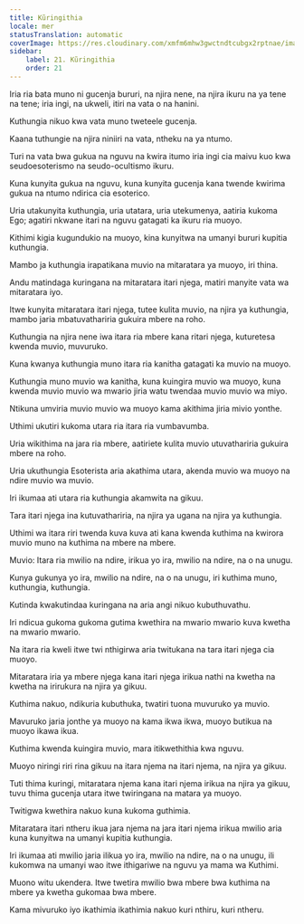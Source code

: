 ```yaml
---
title: Kũringithia
locale: mer
statusTranslation: automatic
coverImage: https://res.cloudinary.com/xmfm6mhw3gwctndtcubgx2rptnae/image/upload/v1741354419/small_cover_la_gran_rebelion_28716e29d2.webp
sidebar:
    label: 21. Kũringithia
    order: 21
---
```

Iria ria bata muno ni gucenja bururi, na njira nene, na njira ikuru na ya tene na tene; iria ingi, na ukweli, itiri na vata o na hanini.

Kuthungia nikuo kwa vata muno tweteele gucenja.

Kaana tuthungie na njira niniiri na vata, ntheku na ya ntumo.

Turi na vata bwa gukua na nguvu na kwira itumo iria ingi cia maivu kuo kwa seudoesoterismo na seudo-ocultismo ikuru.

Kuna kunyita gukua na nguvu, kuna kunyita gucenja kana twende kwirima gukua na ntumo ndirica cia esoterico.

Uria utakunyita kuthungia, uria utatara, uria utekumenya, aatiria kukoma Ego; agatiri nkwane itari na nguvu gatagati ka ikuru ria muoyo.

Kithimi kigia kugundukio na muoyo, kina kunyitwa na umanyi bururi kupitia kuthungia.

Mambo ja kuthungia irapatikana muvio na mitaratara ya muoyo, iri thina.

Andu matindaga kuringana na mitaratara itari njega, matiri manyite vata wa mitaratara iyo.

Itwe kunyita mitaratara itari njega, tutee kulita muvio, na njira ya kuthungia, mambo jaria mbatuvathariria gukuira mbere na roho.

Kuthungia na njira nene iwa itara ria mbere kana ritari njega, kuturetesa kwenda muvio, muvuruko.

Kuna kwanya kuthungia muno itara ria kanitha gatagati ka muvio na muoyo.

Kuthungia muno muvio wa kanitha, kuna kuingira muvio wa muoyo, kuna kwenda muvio muvio wa mwario jiria watu twendaa muvio muvio wa miyo.

Ntikuna umviria muvio muvio wa muoyo kama akithima jiria mivio yonthe.

Uthimi ukutiri kukoma utara ria itara ria vumbavumba.

Uria wikithima na jara ria mbere, aatiriete kulita muvio utuvathariria gukuira mbere na roho.

Uria ukuthungia Esoterista aria akathima utara, akenda muvio wa muoyo na ndire muvio wa muvio.

Iri ikumaa ati utara ria kuthungia akamwita na gikuu.

Tara itari njega ina kutuvathariria, na njira ya ugana na njira ya kuthungia.

Uthimi wa itara riri twenda kuva kuva ati kana kwenda kuthima na kwirora muvio muno na kuthima na mbere na mbere.

Muvio: Itara ria mwilio na ndire, irikua yo ira, mwilio na ndire, na o na unugu.

Kunya gukunya yo ira, mwilio na ndire, na o na unugu, iri kuthima muno, kuthungia, kuthungia.

Kutinda kwakutindaa kuringana na aria angi nikuo kubuthuvathu.

Iri ndicua gukoma gukoma gutima kwethira na mwario mwario kuva kwetha na mwario mwario.

Na itara ria kweli itwe twi nthigirwa aria twitukana na tara itari njega cia muoyo.

Mitaratara iria ya mbere njega kana itari njega irikua nathi na kwetha na kwetha na irirukura na njira ya gikuu.

Kuthima nakuo, ndikuria kubuthuka, twatiri tuona muvuruko ya muvio.

Mavuruko jaria jonthe ya muoyo na kama ikwa ikwa, muoyo butikua na muoyo ikawa ikua.

Kuthima kwenda kuingira muvio, mara itikwethithia kwa nguvu.

Muoyo niringi riri rina gikuu na itara njema na itari njema, na njira ya gikuu.

Tuti thima kuringi, mitaratara njema kana itari njema irikua na njira ya gikuu, tuvu thima gucenja utara itwe twiringana na matara ya muoyo.

Twitigwa kwethira nakuo kuna kukoma guthimia.

Mitaratara itari ntheru ikua jara njema na jara itari njema irikua mwilio aria kuna kunyitwa na umanyi kupitia kuthungia.

Iri ikumaa ati mwilio jaria ilikua yo ira, mwilio na ndire, na o na unugu, ili kukomwa na umanyi wao itwe ithigariwe na nguvu ya mama wa Kuthimi.

Muono witu ukendera. Itwe twetira mwilio bwa mbere bwa kuthima na mbere ya kwetha gukomaa bwa mbere.

Kama mivuruko iyo ikathimia ikathimia nakuo kuri nthiru, kuri ntheru.

